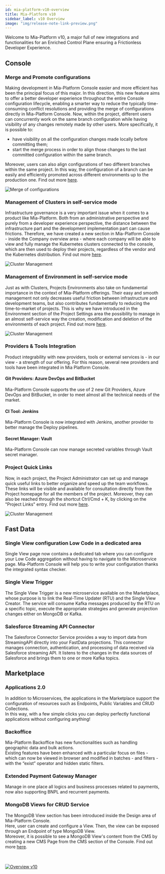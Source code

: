 ```yaml
---
id: mia-platform-v10-overview
title: Mia-Platform v10
sidebar_label: v10 Overview
image: "img/release-note-link-preview.png"
---
```



Welcome to Mia-Platform v10, a major full of new integrations and functionalities for an Enriched Control Plane ensuring a Frictionless Developer Experience.

## Console

### Merge and Promote configurations

Making development in Mia-Platform Console easier and more efficient has been the principal focus of this major.
In this direction, this new feature aims to offer a better developer experience throughout the entire Console configuration lifecycle, enabling a smarter way to reduce the typically time-consuming conflict resolutions and providing the merge of configurations directly in Mia-Platform Console.
Now, within the project, different users can concurrently work on the same branch configuration while having visibility of any changes remotely made by other users.
More specifically, it is possible to:

- have visibility on all the configuration changes made locally before committing them;
- start the merge process in order to align those changes to the last committed configuration within the same branch. 

Moreover, users can also align configurations of two different branches within the same project.
In this way, the configuration of a branch can be easily and efficiently promoted across different environments up to the production one. Find out more [here](../development_suite/api-console/api-design/merge_collaboration).

<div style={{display: 'flex', justifyContent: 'center'}}>
  <div style={{display: 'flex', width: '700px'}}> 

![Merge of configurations](./img/merge-modal-change-view.png)

  </div>
</div>

### Management of Clusters in self-service mode

Infrastructure governance is a very important issue when it comes to a product like Mia-Platform. 
Both from an administrative perspective and purely from a developer experience perspective, the distance between the infrastructure part and the development implementation part can cause frictions.
Therefore, we have created a new section in Mia-Platform Console - inside the Company overview area - where each company will be able to view and fully manage the Kubernetes clusters connected to the console, which are then used to deploy their projects, regardless of the vendor and the Kubernetes distribution. Find out more [here](../development_suite/clusters-management). 

<div style={{display: 'flex', justifyContent: 'center'}}>
  <div style={{display: 'flex', width: '700px'}}> 

![Cluster Management](./img/clusterManagement.png)

  </div>
</div>

### Management of Environment in self-service mode

Just as with Clusters, Projects Environments also take on fundamental importance in the context of Mia-Platform offerings. Their easy and smooth management not only decreases useful friction between infrastructure and development teams, but also contributes fundamentally to reducing the time-to-market of projects. 
This is why we have introduced in the Environment section of the Project Settings area the possibility to manage in an almost self-service way the creation, modification and deletion of the environments of each project. Find out more [here](../development_suite/set-up-infrastructure/runtime-environments).

<div style={{display: 'flex', justifyContent: 'center'}}>
  <div style={{display: 'flex', width: '700px'}}> 

![Cluster Management](./img/environmentsManagement.png)

  </div>
</div>

### Providers & Tools Integration

Product integrability with new providers, tools or external services is - in our view - a strength of our offering. For this reason, several new providers and tools have been integrated in Mia Platform Console.

#### Git Providers: Azure DevOps and BitBucket

Mia-Platform Console supports the use of 2 new Git Providers, Azure DevOps and BitBucket, in order to meet almost all the technical needs of the market.

#### CI Tool: Jenkins

Mia-Platform Console is now integrated with Jenkins, another provider to better manage the Deploy pipelines.

#### Secret Manager: Vault

Mia-Platform Console can now manage secreted variables through Vault secret manager.

### Project Quick Links

Now, in each project, the Project Administrator can set up and manage quick useful links to better organize and speed up the team workflows.
These links will be visible and available for consultation directly from the Project homepage for all the members of the project.
Moreover, they can also be reached through the shortcut Ctrl/Cmd + K, by clicking on the "Project Links" entry. Find out more [here](../development_suite/overview-dev-suite#project-links-and-dashboards).

<div style={{display: 'flex', justifyContent: 'center'}}>
  <div style={{display: 'flex', width: '700px'}}> 

![Cluster Management](./img/10.0/Mia-Platform-metrics-homepage.png)

  </div>
</div>

## Fast Data

### Single View configuration Low Code in a dedicated area

Single View page now contains a dedicated tab where you can configure your Low Code aggregation without having to navigate to the Microservice page. Mia-Platform Console will help you to write your configuration thanks the integrated syntax checker.

### Single View Trigger

The Single View Trigger is a new microservice available on the Marketplace, whose purpose is to link the Real-Time Updater (RTU) and the Single View Creator.
The service will consume Kafka messages produced by the RTU on a specific topic, execute the appropriate strategies and generate projection changes either on MongoDB or Kafka.

### Salesforce Streaming API Connector

The Salesforce Connector Service provides a way to import data from StreamingAPI directly into your FastData projections.
This connector manages connection, authentication, and processing of data received via Salesforce streaming API. It listens to the changes in the data sources of Salesforce and brings them to one or more Kafka topics.

## Marketplace

### Applications 2.0

In addition to Microservices, the applications in the Marketplace support the configuration of resources such as Endpoints, Public Variables and CRUD Collections.  
In this way, with a few simple clicks you can deploy perfectly functional applications without configuring anything!

### Backoffice

Mia-Platform Backoffice has new functionalities such as handling geographic data and bulk actions.  
Existing features have been enhanced with a particular focus on files - which can now be viewed in browser and modified in batches - and filters - with the “exist” operator and hidden static filters.

### Extended Payment Gateway Manager

Manage in one place all logics and business processes related to payments, now also supporting BNPL and recurrent payments.

### MongoDB Views for CRUD Service

The MongoDB View section has been introduced inside the Design area of Mia-Platform Console.  
Here, user can create and configure a View. Then, the view can be exposed through an Endpoint of type MongoDB View.  
Moreover, it is possible to see a MongoDB View's content from the CMS by creating a new CMS Page from the CMS section of the Console. Find out more [here](../development_suite/api-console/api-design/mongo_views).

<br/><br/>
<a target="_blank" href="https://mia-platform.eu/mia-platform-v10-for-a-better-development/?utm_source=docs&utm_medium=banner&utm_campaign=v10_cmp">
<img src={bannerImageUrl} alt="Overview v10" />
</a>
